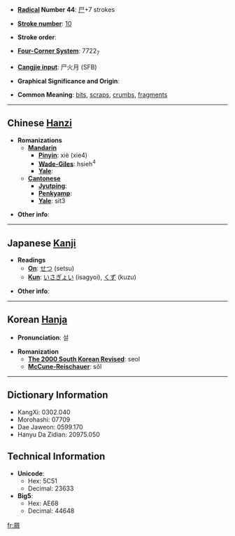 * '''[[Wiktionary:Chinese radical index| Radical]] Number 44''': [[Wiktionary:Chinese radical index 尸|尸]]+7 strokes

* '''[[Wiktionary:Chinese total strokes index|Stroke number]]''': [[Wiktionary:Chinese total strokes index 10|10]]

* '''Stroke order''': 

* '''[[Wiktionary:Chinese four corner index|Four-Corner System]]''': 7722<sub>7</sub>

* '''[[Wiktionary:Chinese Cangjie index|Cangjie input]]''': 尸火月 (SFB)

* '''Graphical Significance and Origin''': 

* '''Common Meaning''': [[bit]]s, [[scrap]]s, [[crumb]]s, [[fragment]]s

----

== Chinese [[Hanzi]] ==

* '''Romanizations'''
** '''[[Mandarin]]'''
*** '''[[Pinyin]]''': xiè (xie4)
*** '''[[Wade-Giles]]''': hsieh<sup>4</sup>
*** '''[[Yale]]''': 
** '''[[Cantonese]]'''
*** '''[[Jyutping]]''':
*** '''[[Penkyamp]]''': 
*** '''[[Yale]]''': sit3

* '''Other info''': 

----

== Japanese [[Kanji]] ==

* '''Readings'''
** '''[[On]]''': [[せつ]] (setsu)
** '''[[Kun]]''': [[いさぎょい]] (isagyoi), [[くず]] (kuzu)

* '''Other info''':  

----

== Korean [[Hanja]] ==

* '''Pronunciation''': 설

* '''Romanization'''
** '''[[The 2000 South Korean Revised Romanization|The 2000 South Korean Revised]]''': seol
** '''[[McCune-Reischauer]]''': sŏl

----

== Dictionary Information ==

* KangXi: 0302.040
* Morohashi: 07709
* Dae Jaweon: 0599.170
* Hanyu Da Zidian: 20975.050

== Technical Information ==

* '''Unicode''':
** Hex: 5C51
** Decimal: 23633
* '''Big5''':
** Hex: AE68
** Decimal: 44648

[[fr:屑]]
